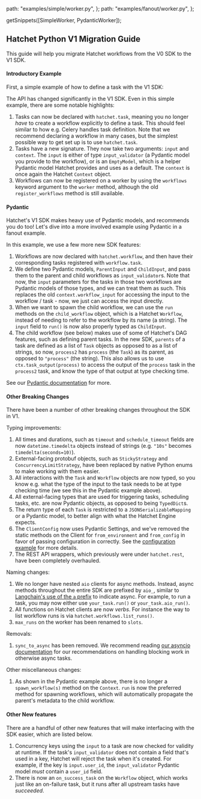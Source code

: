 
  path: "examples/simple/worker.py",
};
  path: "examples/fanout/worker.py",
};

  getSnippets([SimpleWorker, PydanticWorker]);

## Hatchet Python V1 Migration Guide

This guide will help you migrate Hatchet workflows from the V0 SDK to the V1 SDK.

#### Introductory Example

First, a simple example of how to define a task with the V1 SDK:

<GithubSnippet src={SimpleWorker} target="Simple" />

The API has changed significantly in the V1 SDK. Even in this simple example, there are some notable highlights:

1. Tasks can now be declared with `hatchet.task`, meaning you no longer _have_ to create a workflow explicitly to define a task. This should feel similar to how e.g. Celery handles task definition. Note that we recommend declaring a workflow in many cases, but the simplest possible way to get set up is to use `hatchet.task`.
2. Tasks have a new signature. They now take two arguments: `input` and `context`. The `input` is either of type `input_validator` (a Pydantic model you provide to the workflow), or is an `EmptyModel`, which is a helper Pydantic model Hatchet provides and uses as a default. The `context` is once again the Hatchet `Context` object.
3. Workflows can now be registered on a worker by using the `workflows` keyword argument to the `worker` method, although the old `register_workflows` method is still available.

#### Pydantic

Hatchet's V1 SDK makes heavy use of Pydantic models, and recommends you do too! Let's dive into a more involved example using Pydantic in a fanout example.

<GithubSnippet src={PydanticWorker} target="FanoutParent" />

In this example, we use a few more new SDK features:

1. Workflows are now declared with `hatchet.workflow`, and then have their corresponding tasks registered with `workflow.task`.
2. We define two Pydantic models, `ParentInput` and `ChildInput`, and pass them to the parent and child workflows as `input_validator`s. Note that now, the `input` parameters for the tasks in those two workflows are Pydantic models of those types, and we can treat them as such. This replaces the old `context.workflow_input` for accessing the input to the workflow / task - now, we just can access the input directly.
3. When we want to spawn the child workflow, we can use the `run` methods on the `child_workflow` object, which is a Hatchet `Workflow`, instead of needing to refer to the workflow by its name (a string). The `input` field to `run()` is now also properly typed as `ChildInput`.
4. The child workflow (see below) makes use of some of Hatchet's DAG features, such as defining parent tasks. In the new SDK, `parents` of a task are defined as a list of `Task` objects as opposed to as a list of strings, so now, `process2` has `process` (the `Task`) as its parent, as opposed to `"process"` (the string). This also allows us to use `ctx.task_output(process)` to access the output of the `process` task in the `process2` task, and know the type of that output at type checking time.

<GithubSnippet src={PydanticWorker} target="FanoutChild" />

See our [Pydantic documentation](./pydantic.mdx) for more.

#### Other Breaking Changes

There have been a number of other breaking changes throughout the SDK in V1.

Typing improvements:

1. All times and durations, such as `timeout` and `schedule_timeout` fields are now `datetime.timedelta` objects instead of strings (e.g. `"10s"` becomes `timedelta(seconds=10)`).
2. External-facing protobuf objects, such as `StickyStrategy` and `ConcurrencyLimitStrategy`, have been replaced by native Python enums to make working with them easier.
3. All interactions with the `Task` and `Workflow` objects are now typed, so you know e.g. what the type of the input to the task needs to be at type checking time (we see this in the Pydantic example above).
4. All external-facing types that are used for triggering tasks, scheduling tasks, etc. are now Pydantic objects, as opposed to being `TypedDict`s.
5. The return type of each `Task` is restricted to a `JSONSerializableMapping` or a Pydantic model, to better align with what the Hatchet Engine expects.
6. The `ClientConfig` now uses Pydantic Settings, and we've removed the static methods on the Client for `from_environment` and `from_config` in favor of passing configuration in correctly. See the [configuration example](./client.mdx) for more details.
7. The REST API wrappers, which previously were under `hatchet.rest`, have been completely overhauled.

Naming changes:

1. We no longer have nested `aio` clients for async methods. Instead, async methods throughout the entire SDK are prefixed by `aio_`, similar to [Langchain's use of the `a` prefix](https://python.langchain.com/docs/concepts/streaming/#stream-and-astream) to indicate async. For example, to run a task, you may now either use `your_task.run()` or `your_task.aio_run()`.
2. All functions on Hatchet clients are now _verbs_. For instance the way to list workflow runs is via `hatchet.workflows.list_runs()`.
3. `max_runs` on the worker has been renamed to `slots`.

Removals:

1. `sync_to_async` has been removed. We recommend reading [our asyncio documentation](./asyncio.mdx) for our recommendations on handling blocking work in otherwise async tasks.

Other miscellaneous changes:

1. As shown in the Pydantic example above, there is no longer a `spawn_workflow(s)` method on the `Context`. `run` is now the preferred method for spawning workflows, which will automatically propagate the parent's metadata to the child workflow.

#### Other New features

There are a handful of other new features that will make interfacing with the SDK easier, which are listed below.

1. Concurrency keys using the `input` to a task are now checked for validity at runtime. If the task's `input_validator` does not contain a field that's used in a key, Hatchet will reject the task when it's created. For example, if the key is `input.user_id`, the `input_validator` Pydantic model _must_ contain a `user_id` field.
2. There is now an `on_success_task` on the `Workflow` object, which works just like an on-failure task, but it runs after all upstream tasks have _succeeded_.
